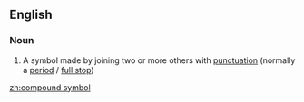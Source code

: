 ==English==

===Noun===
{{en-noun|head=[[compound]] [[symbol]]}}

#{{context|computing|in several programming languages}} A symbol made by joining two or more others with [[punctuation]] (normally a [[period]] / [[full stop]])

[[zh:compound symbol]]